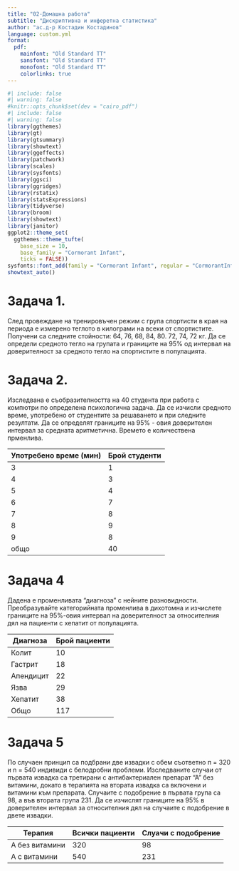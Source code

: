---
title: "02-Домашна работа"
subtitle: "Дискриптивна и инферетна статистика"
author: "ас.д-р Костадин Костадинов"
language: custom.yml
format:
  pdf:
    mainfont: "Old Standard TT"
    sansfont: "Old Standard TT"
    monofont: "Old Standard TT"
    colorlinks: true
---

```{r}
#| include: false
#| warning: false
#knitr::opts_chunk$set(dev = "cairo_pdf")
#| include: false
#| warning: false
library(ggthemes)
library(gt)
library(gtsummary)
library(showtext)
library(ggeffects)
library(patchwork)
library(scales)
library(sysfonts)
library(ggsci)
library(ggridges)
library(rstatix)
library(statsExpressions)
library(tidyverse)
library(broom)
library(showtext)
library(janitor)
ggplot2::theme_set(
  ggthemes::theme_tufte(
    base_size = 10,
    base_family = "Cormorant Infant",
    ticks = FALSE))
sysfonts::font_add(family = "Cormorant Infant", regular = "CormorantInfant-Regular.ttf")
showtext_auto()
```

# Задача 1.

След провеждане на тренировъчен режим с група спортисти в края на периода е измерено теглото в килограми на всеки от спортистите. Получени са следните стойности: 64, 76, 68, 84, 80. 72, 74, 72 кг. Да се определи средното тегло на групата и границите на 95% од интервал на доверителност за средното тегло на спортистите в популацията.

# Задача 2.

Изследвана е съобразителността на 40 студента при работа с компютри по определена психологична задача. Да се изчисли средното време, употребено от студентите за решаването и при следните резултати. Да се определят границите на 95% - овия доверителен интервал за средната аритметична. Времето е количествена прменлива.

| Употребено време (мин) | Брой студенти |
|------------------------|---------------|
| 3                      | 1             |
| 4                      | 3             |
| 5                      | 4             |
| 6                      | 7             |
| 7                      | 8             |
| 8                      | 9             |
| 9                      | 8             |
| общо                   | 40            |


# Задача 4

Дадена е променливата "диагноза" с нейните разновидности. Преобразувайте категорийната променлива в дихотомна и изчислете границите на 95%-овия интервал на доверителност за относителния дял на пациенти с хепатит от популацията.

| Диагноза  | Брой пациенти |
|-----------|---------------|
| Колит     | 10            |
| Гастрит   | 18            |
| Апендицит | 22            |
| Язва      | 29            |
| Хепатит   | 38            |
| Общо      | 117           |

# Задача 5
По случаен принцип са подбрани две извадки с обем съответно п = 320 и n = 540 индивиди с белодробни проблеми. Изследваните случаи от първата извадка са третирани с антибактериален препарат "А" без витамини, докато в терапията на втората извадка са включени и витамини към препарата. Случаите с подобрение в първата група са 98, а във втората група 231. Да се изчислят границите на 95% в доверителен интервал за относителния дял на случаите с подобрение в двете извадки.

| Терапия         | Всички пациенти | Слуачи с подобрение |
|-----------------|-----------------|---------------------|
| А без витамини  | 320             | 98                  |
| А с витамини    | 540             | 231                 |
